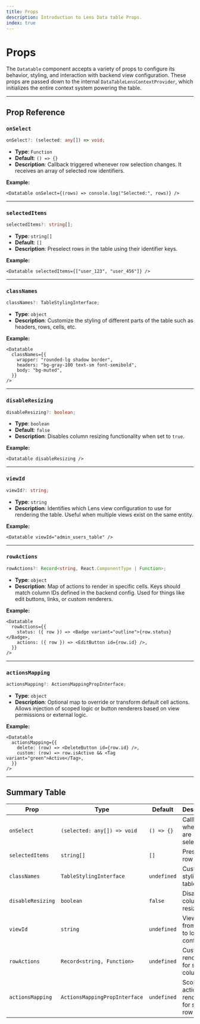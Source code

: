 ```yaml
---
title: Props
description: Introduction to Lens Data table Props.
index: true
---
```


# Props

The `Datatable` component accepts a variety of props to configure its behavior, styling, and interaction with backend view configuration. These props are passed down to the internal `DataTableLensContextProvider`, which initializes the entire context system powering the table.

---

## Prop Reference

### `onSelect`

```ts
onSelect?: (selected: any[]) => void;
```

- **Type**: `Function`
- **Default**: `() => {}`
- **Description**: Callback triggered whenever row selection changes. It receives an array of selected row identifiers.

**Example:**
```tsx
<Datatable onSelect={(rows) => console.log("Selected:", rows)} />
```

---

### `selectedItems`

```ts
selectedItems?: string[];
```

- **Type**: `string[]`
- **Default**: `[]`
- **Description**: Preselect rows in the table using their identifier keys.

**Example:**
```tsx
<Datatable selectedItems={["user_123", "user_456"]} />
```

---

### `classNames`

```ts
classNames?: TableStylingInterface;
```

- **Type**: `object`
- **Description**: Customize the styling of different parts of the table such as headers, rows, cells, etc.

**Example:**
```tsx
<Datatable
  classNames={{
    wrapper: "rounded-lg shadow border",
    headers: "bg-gray-100 text-sm font-semibold",
    body: "bg-muted",
  }}
/>
```

---

### `disableResizing`

```ts
disableResizing?: boolean;
```

- **Type**: `boolean`
- **Default**: `false`
- **Description**: Disables column resizing functionality when set to `true`.

**Example:**
```tsx
<Datatable disableResizing />
```

---

### `viewId`

```ts
viewId?: string;
```

- **Type**: `string`
- **Description**: Identifies which Lens view configuration to use for rendering the table. Useful when multiple views exist on the same entity.

**Example:**
```tsx
<Datatable viewId="admin_users_table" />
```

---

### `rowActions`

```ts
rowActions?: Record<string, React.ComponentType | Function>;
```

- **Type**: `object`
- **Description**: Map of actions to render in specific cells. Keys should match column IDs defined in the backend config. Used for things like edit buttons, links, or custom renderers.

**Example:**
```tsx
<Datatable
  rowActions={{
    status: ({ row }) => <Badge variant="outline">{row.status}</Badge>,
    actions: ({ row }) => <EditButton id={row.id} />,
  }}
/>
```

---

### `actionsMapping`

```ts
actionsMapping?: ActionsMappingPropInterface;
```

- **Type**: `object`
- **Description**: Optional map to override or transform default cell actions. Allows injection of scoped logic or button renderers based on view permissions or external logic.

**Example:**
```tsx
<Datatable
  actionsMapping={{
    delete: (row) => <DeleteButton id={row.id} />,
    custom: (row) => row.isActive && <Tag variant="green">Active</Tag>,
  }}
/>
```

---

## Summary Table

| Prop            | Type                      | Default       | Description                                                   |
|------------------|-----------------------------|----------------|---------------------------------------------------------------|
| `onSelect`       | `(selected: any[]) => void` | `() => {}`     | Callback when rows are selected                               |
| `selectedItems`  | `string[]`                 | `[]`           | Preselected row keys                                          |
| `classNames`     | `TableStylingInterface`     | `undefined`    | Custom styling for table UI                                   |
| `disableResizing`| `boolean`                  | `false`        | Disable column resizing                                       |
| `viewId`         | `string`                   | `undefined`    | View ID from Lens to load config                              |
| `rowActions`     | `Record<string, Function>` | `undefined`    | Custom renderers for specific columns                         |
| `actionsMapping` | `ActionsMappingPropInterface` | `undefined` | Scoped action renderers for specific row context              |
